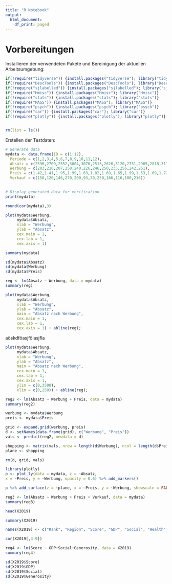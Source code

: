 ```yaml
---
title: "R Notebook"
output:
  html_document:
    df_print: paged
---
```

# Vorbereitungen

Installieren der verwendeten Pakete und Bereinigung der aktuellen Arbeitsumgebung: 
```r
if(!require("tidyverse")) {install.packages("tidyverse"); library("tidyverse")}
if(!require("DescTools")) {install.packages("DescTools"); library("DescTools")}
if(!require("sjlabelled")) {install.packages("sjlabelled"); library("sjlabelled")}
if(!require("Hmisc")) {install.packages("Hmisc"); library("Hmisc")}
if(!require("stats")) {install.packages("stats"); library("stats")}
if(!require("MASS")) {install.packages("MASS"); library("MASS")}
if(!require("psych")) {install.packages("psych"); library("psych")}
if(!require("car")) {install.packages("car"); library("car")}
if(!require("plotly")) {install.packages("plotly"); library("plotly")}


rm(list = ls())
```

Erstellen der Testdaten:
```r
# Generate data
mydata <- data.frame(ID = c(1:12),
  Periode = c(1,2,3,4,5,6,7,8,9,10,11,12),
  Absatz = c(2596,2709,2552,3004,3076,2513,2626,3120,2751,2965,2818,3171),
  Werbung = c(203,216,207,250,240,226,246,250,235,256,242,251),
  Preis = c(1.42,1.41,1.95,1.99,1.63,1.82,1.69,1.65,1.99,1.53,1.69,1.72),
  Verkauf = c(150,120,146,270,200,93,70,230,166,116,100,216))
                      

# Display generated data for verification
print(mydata)
```


```r
round(cor(mydata),3)
```


```r
plot(mydata$Werbung, 
     mydata$Absatz, 
     xlab = "Werbung", 
     ylab = "Absatz", 
     cex.main = 1,
     cex.lab = 1, 
     cex.axis = 1)
```

```r
summary(mydata)
```
```r
sd(mydata$Absatz)
sd(mydata$Werbung)
sd(mydata$Preis)
```

```r
reg <- lm(Absatz ~ Werbung, data = mydata)
summary(reg)
```
```r
plot(mydata$Werbung, 
     mydata$Absatz, 
     xlab = "Werbung", 
     ylab = "Absatz", 
     main = "Absatz nach Werbung",
     cex.main = 1,
     cex.lab = 1, 
     cex.axis = 1) + abline(reg); 
```
aöskdföasjfölasjfla

```r
plot(mydata$Werbung, 
     mydata$Absatz, 
     xlab = "Werbung", 
     ylab = "Absatz", 
     main = "Absatz nach Werbung",
     cex.main = 1,
     cex.lab = 1, 
     cex.axis = 1,
     ylim = c(0,3500),
     xlim = c(0,250)) + abline(reg); 
```
```r
reg2 <- lm(Absatz ~ Werbung + Preis, data = mydata)
summary(reg2)
```

```r
werbung <- mydata$Werbung
preis <- mydata$Preis

grid <- expand.grid(werbung, preis)
d <- setNames(data.frame(grid), c("Werbung", "Preis"))
vals <- predict(reg2, newdata = d)

shopping <- matrix(vals, nrow = length(d$Werbung), ncol = length(d$Preis))
plane <- shopping

rm(d, grid, vals)

library(plotly)
p <- plot_ly(data = mydata, z = ~Absatz, 
x = ~Preis, y = ~Werbung, opacity = 0.6) %>% add_markers()

p %>% add_surface(z = ~plane, x = ~Preis, y = ~Werbung, showscale = FALSE) %>% layout(showlegend = FALSE)
```

```r
reg3 <- lm(Absatz ~ Werbung + Preis + Verkauf, data = mydata)
summary(reg3)
```


```r
head(X2019)
```



```r
summary(X2019)
```


```r
names(X2019) <- c("Rank", "Region", "Score", "GDP", "Social", "Health", "Freedom", "Generosity", "Corruption")
```

```r
cor(X2019[,3:9])
```



```r
reg4 <- lm(Score ~ GDP+Social+Generosity, data = X2019)
summary(reg4)
```

```r
sd(X2019$Score)
sd(X2019$GDP)
sd(X2019$Social)
sd(X2019$Generosity)
```

